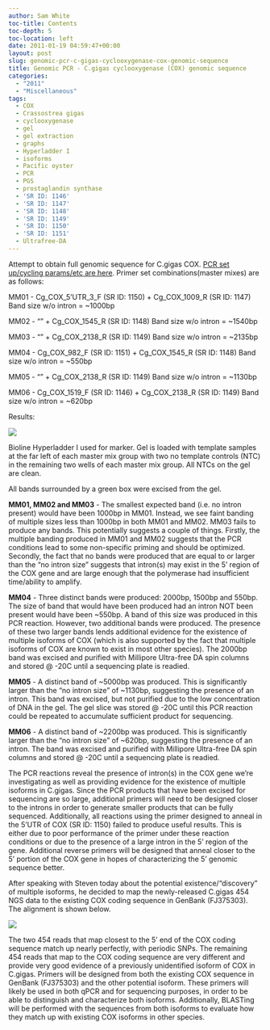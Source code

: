 ```yaml
---
author: Sam White
toc-title: Contents
toc-depth: 5
toc-location: left
date: 2011-01-19 04:59:47+00:00
layout: post
slug: genomic-pcr-c-gigas-cyclooxygenase-cox-genomic-sequence
title: Genomic PCR - C.gigas cyclooxygenase (COX) genomic sequence
categories:
  - "2011"
  - "Miscellaneous"
tags:
  - COX
  - Crassostrea gigas
  - cyclooxygenase
  - gel
  - gel extraction
  - graphs
  - Hyperladder I
  - isoforms
  - Pacific oyster
  - PCR
  - PGS
  - prostaglandin synthase
  - 'SR ID: 1146'
  - 'SR ID: 1147'
  - 'SR ID: 1148'
  - 'SR ID: 1149'
  - 'SR ID: 1150'
  - 'SR ID: 1151'
  - Ultrafree-DA
---
```


Attempt to obtain full genomic sequence for C.gigas COX. [PCR set up/cycling params/etc are here](https://eagle.fish.washington.edu/Arabidopsis/Notebook%20Workup%20Files/20110118-01.jpg). Primer set combinations(master mixes) are as follows:

MM01 - Cg_COX_5'UTR_3_F (SR ID: 1150) + Cg_COX_1009_R (SR ID: 1147) Band size w/o intron = ~1000bp

MM02 - "" + Cg_COX_1545_R (SR ID: 1148) Band size w/o intron = ~1540bp

MM03 - "" + Cg_COX_2138_R (SR ID: 1149) Band size w/o intron = ~2135bp

MM04 - Cg_COX_982_F (SR ID: 1151) + Cg_COX_1545_R (SR ID: 1148) Band size w/o intron = ~550bp

MM05 - "" + Cg_COX_2138_R (SR ID: 1149) Band size w/o intron = ~1130bp

MM06 - Cg_COX_1519_F (SR ID: 1146) + Cg_COX_2138_R (SR ID: 1149) Band size w/o intron = ~620bp

Results:

![](https://eagle.fish.washington.edu/Arabidopsis/20110118.jpg)

Bioline Hyperladder I used for marker. Gel is loaded with template samples at the far left of each master mix group with two no template controls (NTC) in the remaining two wells of each master mix group. All NTCs on the gel are clean.

All bands surrounded by a green box were excised from the gel.

**MM01, MM02 and MM03** - The smallest expected band (i.e. no intron present) would have been 1000bp in MM01. Instead, we see faint banding of multiple sizes less than 1000bp in both MM01 and MM02. MM03 fails to produce any bands. This potentially suggests a couple of things. Firstly, the multiple banding produced in MM01 and MM02 suggests that the PCR conditions lead to some non-specific priming and should be optimized. Secondly, the fact that no bands were produced that are equal to or larger than the "no intron size" suggests that intron(s) may exist in the 5' region of the COX gene and are large enough that the polymerase had insufficient time/ability to amplify.

**MM04** - Three distinct bands were produced: 2000bp, 1500bp and 550bp. The size of band that would have been produced had an intron NOT been present would have been ~550bp. A band of this size was produced in this PCR reaction. However, two additional bands were produced. The presence of these two larger bands lends additional evidence for the existence of multiple isoforms of COX (which is also supported by the fact that multiple isoforms of COX are known to exist in most other species). The 2000bp band was excised and purified with Millipore Ultra-free DA spin columns and stored @ -20C until a sequencing plate is readied.

**MM05** - A distinct band of ~5000bp was produced. This is significantly larger than the "no intron size" of ~1130bp, suggesting the presence of an intron. This band was excised, but not purified due to the low concentration of DNA in the gel. The gel slice was stored @ -20C until this PCR reaction could be repeated to accumulate sufficient product for sequencing.

**MM06** - A distinct band of ~2200bp was produced. This is significantly larger than the "no intron size" of ~620bp, suggesting the presence of an intron. The band was excised and purified with Millipore Ultra-free DA spin columns and stored @ -20C until a sequencing plate is readied.

The PCR reactions reveal the presence of intron(s) in the COX gene we're investigating as well as providing evidence for the existence of multiple isoforms in C.gigas. Since the PCR products that have been excised for sequencing are so large, additional primers will need to be designed closer to the introns in order to generate smaller products that can be fully sequenced. Additionally, all reactions using the primer designed to anneal in the 5'UTR of COX (SR ID: 1150) failed to produce useful results. This is either due to poor performance of the primer under these reaction conditions or due to the presence of a large intron in the 5' region of the gene. Additional reverse primers will be designed that anneal closer to the 5' portion of the COX gene in hopes of characterizing the 5' genomic sequence better.

After speaking with Steven today about the potential existence/"discovery" of multiple isoforms, he decided to map the newly-released C.gigas 454 NGS data to the existing COX coding sequence in GenBank (FJ375303). The alignment is shown below.

![](https://eagle.fish.washington.edu/Arabidopsis/20110119%20CLC%20Genomics%20Gigas%20COX%20454%20Alignment.jpg)

The two 454 reads that map closest to the 5' end of the COX coding sequence match up nearly perfectly, with periodic SNPs. The remaining 454 reads that map to the COX coding sequence are very different and provide very good evidence of a previously unidentified isoform of COX in C.gigas. Primers will be designed from both the existing COX sequence in GenBank (FJ375303) and the other potential isoform. These primers will likely be used in both qPCR and for sequencing purposes, in order to be able to distinguish and characterize both isoforms. Additionally, BLASTing will be performed with the sequences from both isoforms to evaluate how they match up with existing COX isoforms in other species.
